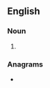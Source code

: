 ==English==

===Noun===
{{head|en|noun form}}

# {{plural of|en|spearman}}

===Anagrams===
* {{anagrams|en|a=aeemnprs|prenames}}